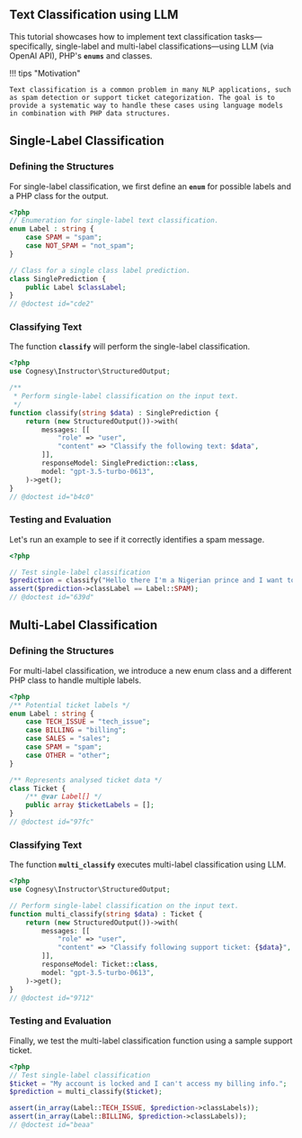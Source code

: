 ## Text Classification using LLM

This tutorial showcases how to implement text classification tasks—specifically, single-label and multi-label classifications—using LLM (via OpenAI API), PHP's **`enums`** and classes.

!!! tips "Motivation"

    Text classification is a common problem in many NLP applications, such as spam detection or support ticket categorization. The goal is to provide a systematic way to handle these cases using language models in combination with PHP data structures.




## Single-Label Classification

### Defining the Structures

For single-label classification, we first define an **`enum`** for possible labels and a PHP class for the output.

```php
<?php
// Enumeration for single-label text classification. 
enum Label : string {
    case SPAM = "spam";
    case NOT_SPAM = "not_spam";
}

// Class for a single class label prediction. 
class SinglePrediction {
    public Label $classLabel;
}
// @doctest id="cde2"
```


### Classifying Text

The function **`classify`** will perform the single-label classification.

```php
<?php
use Cognesy\Instructor\StructuredOutput;

/**
 * Perform single-label classification on the input text. 
 */
function classify(string $data) : SinglePrediction {
    return (new StructuredOutput())->with(
        messages: [[
            "role" => "user",
            "content" => "Classify the following text: $data",
        ]],
        responseModel: SinglePrediction::class,
        model: "gpt-3.5-turbo-0613",
    )->get();
}
// @doctest id="b4c0"
```


### Testing and Evaluation

Let's run an example to see if it correctly identifies a spam message.

```php
<?php

// Test single-label classification
$prediction = classify("Hello there I'm a Nigerian prince and I want to give you money");
assert($prediction->classLabel == Label::SPAM);
// @doctest id="639d"
```



## Multi-Label Classification

### Defining the Structures

For multi-label classification, we introduce a new enum class and a different PHP class to handle multiple labels.

```php
<?php
/** Potential ticket labels */
enum Label : string {
    case TECH_ISSUE = "tech_issue";
    case BILLING = "billing";
    case SALES = "sales";
    case SPAM = "spam";
    case OTHER = "other";
}

/** Represents analysed ticket data */
class Ticket {
    /** @var Label[] */
    public array $ticketLabels = [];
}
// @doctest id="97fc"
```


### Classifying Text

The function **`multi_classify`** executes multi-label classification using LLM.

```php
<?php
use Cognesy\Instructor\StructuredOutput;

// Perform single-label classification on the input text.
function multi_classify(string $data) : Ticket {
    return (new StructuredOutput())->with(
        messages: [[
            "role" => "user",
            "content" => "Classify following support ticket: {$data}",
        ]],
        responseModel: Ticket::class,
        model: "gpt-3.5-turbo-0613",
    )->get();
}
// @doctest id="9712"
```

### Testing and Evaluation

Finally, we test the multi-label classification function using a sample support ticket.

```php
<?php
// Test single-label classification
$ticket = "My account is locked and I can't access my billing info.";
$prediction = multi_classify($ticket);

assert(in_array(Label::TECH_ISSUE, $prediction->classLabels));
assert(in_array(Label::BILLING, $prediction->classLabels));
// @doctest id="beaa"
```
